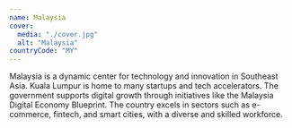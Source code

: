```yaml
---
name: Malaysia
cover:
  media: "./cover.jpg"
  alt: "Malaysia"
countryCode: "MY"
---
```


Malaysia is a dynamic center for technology and innovation in Southeast Asia. Kuala Lumpur is home to many startups and tech accelerators. The government supports digital growth through initiatives like the Malaysia Digital Economy Blueprint. The country excels in sectors such as e-commerce, fintech, and smart cities, with a diverse and skilled workforce.

